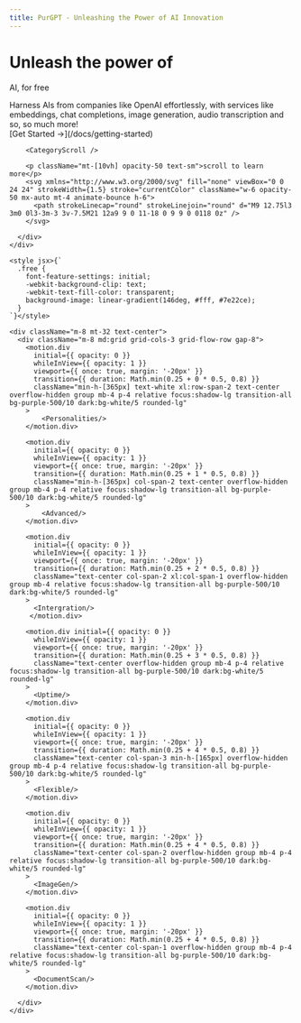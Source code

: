 ```yaml
---
title: PurGPT - Unleashing the Power of AI Innovation
---
```



<div className="w-full flex justify-center">
  <div className="max-w-[90rem]">
    <div className="m-8 h-screen flex -mt-8 items-center justify-center text-center">
      <div className="text-center">
        <h1 className="md:text-2xl uppercase font-mono xl:text-4xl text-xl font-bold md:mx-16 mt-16">
          Unleash the power of        
           </h1>
          <p className="free md:text-9xl font-bold md:mx-16 mt-4 text-7xl">AI, for free</p>
        <div className="mt-8 text-lg flex justify-center lg:m-8">
          <span className="lg:max-w-[50vw]">
            Harness AIs from companies like OpenAI effortlessly, with services like embeddings, chat completions, image generation, audio transcription and so, so much more!
          </span>
        </div>
        [<BigButton className="group inline-flex mt-4">Get Started →</BigButton>](/docs/getting-started)
      
        <CategoryScroll />

        <p className="mt-[10vh] opacity-50 text-sm">scroll to learn more</p>
        <svg xmlns="http://www.w3.org/2000/svg" fill="none" viewBox="0 0 24 24" strokeWidth={1.5} stroke="currentColor" className="w-6 opacity-50 mx-auto mt-4 animate-bounce h-6">
          <path strokeLinecap="round" strokeLinejoin="round" d="M9 12.75l3 3m0 0l3-3m-3 3v-7.5M21 12a9 9 0 11-18 0 9 9 0 0118 0z" />
        </svg>

      </div>
    </div>

    <style jsx>{`
      .free {
        font-feature-settings: initial;
        -webkit-background-clip: text;
        -webkit-text-fill-color: transparent;
        background-image: linear-gradient(146deg, #fff, #7e22ce);
      }
    `}</style>

    <div className="m-8 mt-32 text-center">
      <div className="m-8 md:grid grid-cols-3 grid-flow-row gap-8">
        <motion.div
          initial={{ opacity: 0 }}
          whileInView={{ opacity: 1 }}
          viewport={{ once: true, margin: '-20px' }}
          transition={{ duration: Math.min(0.25 + 0 * 0.5, 0.8) }}
          className="min-h-[365px] text-white xl:row-span-2 text-center overflow-hidden group mb-4 p-4 relative focus:shadow-lg transition-all bg-purple-500/10 dark:bg-white/5 rounded-lg"
        >
            <Personalities/>
        </motion.div>

        <motion.div
          initial={{ opacity: 0 }}
          whileInView={{ opacity: 1 }}
          viewport={{ once: true, margin: '-20px' }}
          transition={{ duration: Math.min(0.25 + 1 * 0.5, 0.8) }}
          className="min-h-[365px] col-span-2 text-center overflow-hidden group mb-4 p-4 relative focus:shadow-lg transition-all bg-purple-500/10 dark:bg-white/5 rounded-lg"
        >
            <Advanced/>
        </motion.div>

        <motion.div
          initial={{ opacity: 0 }}
          whileInView={{ opacity: 1 }}
          viewport={{ once: true, margin: '-20px' }}
          transition={{ duration: Math.min(0.25 + 2 * 0.5, 0.8) }}
          className="text-center col-span-2 xl:col-span-1 overflow-hidden group mb-4 relative focus:shadow-lg transition-all bg-purple-500/10 dark:bg-white/5 rounded-lg"
        >
          <Intergration/>
         </motion.div>

        <motion.div initial={{ opacity: 0 }}
          whileInView={{ opacity: 1 }}
          viewport={{ once: true, margin: '-20px' }}
          transition={{ duration: Math.min(0.25 + 3 * 0.5, 0.8) }}
          className="text-center overflow-hidden group mb-4 p-4 relative focus:shadow-lg transition-all bg-purple-500/10 dark:bg-white/5 rounded-lg"
        >
          <Uptime/>
        </motion.div>

        <motion.div
          initial={{ opacity: 0 }}
          whileInView={{ opacity: 1 }}
          viewport={{ once: true, margin: '-20px' }}
          transition={{ duration: Math.min(0.25 + 4 * 0.5, 0.8) }}
          className="text-center col-span-3 min-h-[165px] overflow-hidden group mb-4 p-4 relative focus:shadow-lg transition-all bg-purple-500/10 dark:bg-white/5 rounded-lg"
        >
          <Flexible/>
        </motion.div>

        <motion.div
          initial={{ opacity: 0 }}
          whileInView={{ opacity: 1 }}
          viewport={{ once: true, margin: '-20px' }}
          transition={{ duration: Math.min(0.25 + 4 * 0.5, 0.8) }}
          className="text-center col-span-2 overflow-hidden group mb-4 p-4 relative focus:shadow-lg transition-all bg-purple-500/10 dark:bg-white/5 rounded-lg"
        >
          <ImageGen/>
        </motion.div>

        <motion.div
          initial={{ opacity: 0 }}
          whileInView={{ opacity: 1 }}
          viewport={{ once: true, margin: '-20px' }}
          transition={{ duration: Math.min(0.25 + 4 * 0.5, 0.8) }}
          className="text-center col-span-1 overflow-hidden group mb-4 p-4 relative focus:shadow-lg transition-all bg-purple-500/10 dark:bg-white/5 rounded-lg"
        >
          <DocumentScan/>
        </motion.div>

      </div>
    </div>

  </div>
</div>
